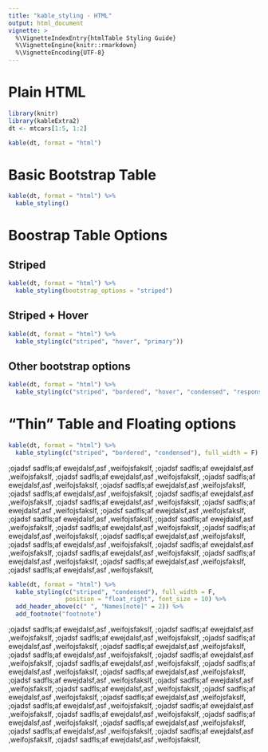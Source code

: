 ```yaml
---
title: "kable_styling - HTML"
output: html_document
vignette: >
  %\VignetteIndexEntry{htmlTable Styling Guide}
  %\VignetteEngine{knitr::rmarkdown} 
  %\VignetteEncoding{UTF-8}
---
```


# Plain HTML 
```r
library(knitr)
library(kableExtra2)
dt <- mtcars[1:5, 1:2]

kable(dt, format = "html")
```

# Basic Bootstrap Table
```r
kable(dt, format = "html") %>%
  kable_styling()
```

# Boostrap Table Options
## Striped
```r
kable(dt, format = "html") %>%
  kable_styling(bootstrap_options = "striped")
```

## Striped + Hover
```r
kable(dt, format = "html") %>%
  kable_styling(c("striped", "hover", "primary"))
```

## Other bootstrap options
```r
kable(dt, format = "html") %>%
  kable_styling(c("striped", "bordered", "hover", "condensed", "responsive"))
```

# "Thin" Table and Floating options
```r
kable(dt, format = "html") %>%
  kable_styling(c("striped", "bordered", "condensed"), full_width = F)
```

;ojadsf sadfls;af ewejdalsf,asf ,weifojsfakslf, ;ojadsf sadfls;af ewejdalsf,asf ,weifojsfakslf, 
;ojadsf sadfls;af ewejdalsf,asf ,weifojsfakslf, 
;ojadsf sadfls;af ewejdalsf,asf ,weifojsfakslf, ;ojadsf sadfls;af ewejdalsf,asf ,weifojsfakslf, ;ojadsf sadfls;af ewejdalsf,asf ,weifojsfakslf, ;ojadsf sadfls;af ewejdalsf,asf ,weifojsfakslf, ;ojadsf sadfls;af ewejdalsf,asf ,weifojsfakslf, ;ojadsf sadfls;af ewejdalsf,asf ,weifojsfakslf, ;ojadsf sadfls;af ewejdalsf,asf ,weifojsfakslf, ;ojadsf sadfls;af ewejdalsf,asf ,weifojsfakslf, ;ojadsf sadfls;af ewejdalsf,asf ,weifojsfakslf, ;ojadsf sadfls;af ewejdalsf,asf ,weifojsfakslf, ;ojadsf sadfls;af ewejdalsf,asf ,weifojsfakslf, ;ojadsf sadfls;af ewejdalsf,asf ,weifojsfakslf, ;ojadsf sadfls;af ewejdalsf,asf ,weifojsfakslf, ;ojadsf sadfls;af ewejdalsf,asf ,weifojsfakslf, ;ojadsf sadfls;af ewejdalsf,asf ,weifojsfakslf, ;ojadsf sadfls;af ewejdalsf,asf ,weifojsfakslf, ;ojadsf sadfls;af ewejdalsf,asf ,weifojsfakslf, ;ojadsf sadfls;af ewejdalsf,asf ,weifojsfakslf, 
```r
kable(dt, format = "html") %>%
  kable_styling(c("striped", "condensed"), full_width = F, 
                position = "float_right", font_size = 10) %>%
  add_header_above(c(" ", "Names[note]" = 2)) %>%
  add_footnote("footnote")
```

;ojadsf sadfls;af ewejdalsf,asf ,weifojsfakslf, ;ojadsf sadfls;af ewejdalsf,asf ,weifojsfakslf, ;ojadsf sadfls;af ewejdalsf,asf ,weifojsfakslf, ;ojadsf sadfls;af ewejdalsf,asf ,weifojsfakslf, ;ojadsf sadfls;af ewejdalsf,asf ,weifojsfakslf, ;ojadsf sadfls;af ewejdalsf,asf ,weifojsfakslf, ;ojadsf sadfls;af ewejdalsf,asf ,weifojsfakslf, ;ojadsf sadfls;af ewejdalsf,asf ,weifojsfakslf, ;ojadsf sadfls;af ewejdalsf,asf ,weifojsfakslf, ;ojadsf sadfls;af ewejdalsf,asf ,weifojsfakslf, ;ojadsf sadfls;af ewejdalsf,asf ,weifojsfakslf, ;ojadsf sadfls;af ewejdalsf,asf ,weifojsfakslf, ;ojadsf sadfls;af ewejdalsf,asf ,weifojsfakslf, ;ojadsf sadfls;af ewejdalsf,asf ,weifojsfakslf, ;ojadsf sadfls;af ewejdalsf,asf ,weifojsfakslf, ;ojadsf sadfls;af ewejdalsf,asf ,weifojsfakslf, ;ojadsf sadfls;af ewejdalsf,asf ,weifojsfakslf, ;ojadsf sadfls;af ewejdalsf,asf ,weifojsfakslf, ;ojadsf sadfls;af ewejdalsf,asf ,weifojsfakslf, ;ojadsf sadfls;af ewejdalsf,asf ,weifojsfakslf, ;ojadsf sadfls;af ewejdalsf,asf ,weifojsfakslf, ;ojadsf sadfls;af ewejdalsf,asf ,weifojsfakslf, ;ojadsf sadfls;af ewejdalsf,asf ,weifojsfakslf, 

